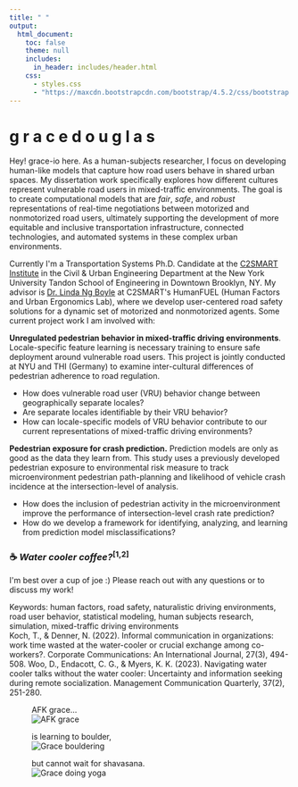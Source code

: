 ```yaml
---
title: " "
output:
  html_document:
    toc: false
    theme: null
    includes:
      in_header: includes/header.html
    css:
      - styles.css
      - "https://maxcdn.bootstrapcdn.com/bootstrap/4.5.2/css/bootstrap.min.css"
---
```


```{=html}
<div class="main-wrapper">
  <div class="content-wrapper">
    <!-- Typing Animation Section -->
    <div class="typing-container">
      <h1 class="typing-text">
        <span class="greeting">g r a c e</span>
        <span class="name">d o u g l a s</span>
      </h1>
    </div>

    <!-- Main Two Column Layout -->
    <div class="two-column-layout">
      <!-- Left Column: Content -->
      <div class="content-column">
        <div class="intro-box">
          Hey! grace-io here. As a human-subjects researcher, I focus on developing human-like models that capture how road users behave in shared urban spaces. My dissertation work specifically explores how different cultures represent vulnerable road users in mixed-traffic environments. The goal is to create computational models that are <em>fair</em>, <em>safe</em>, and <em>robust</em> representations of real-time negotiations between motorized and nonmotorized road users, ultimately supporting the development of more equitable and inclusive transportation infrastructure, connected technologies, and automated systems in these complex urban environments.
        </div>

        <p>Currently I'm a Transportation Systems Ph.D. Candidate at the <a href="https://c2smarter.engineering.nyu.edu/">C2SMART Institute</a> in the Civil & Urban Engineering Department at the New York University Tandon School of Engineering in Downtown Brooklyn, NY. My advisor is <a href="https://engineering.nyu.edu/faculty/linda-ng-boyle">Dr. Linda Ng Boyle</a> at C2SMART's HumanFUEL (Human Factors and Urban Ergonomics Lab), where we develop user-centered road safety solutions for a dynamic set of motorized and nonmotorized agents. Some current project work I am involved with:</p>

        <p><strong>Unregulated pedestrian behavior in mixed-traffic driving environments</strong>. Locale-specific feature learning is necessary training to ensure safe deployment around vulnerable road users. This project is jointly conducted at NYU and THI (Germany) to examine inter-cultural differences of pedestrian adherence to road regulation.</p>

        <ul>
          <li>How does vulnerable road user (VRU) behavior change between geographically separate locales?</li>
          <li>Are separate locales identifiable by their VRU behavior?</li>
          <li>How can locale-specific models of VRU behavior contribute to our current representations of mixed-traffic driving environments?</li>
        </ul>

        <p><strong>Pedestrian exposure for crash prediction.</strong> Prediction models are only as good as the data they learn from. This study uses a previously developed pedestrian exposure to environmental risk measure to track microenvironment pedestrian path-planning and likelihood of vehicle crash incidence at the intersection-level of analysis.</p>

        <ul>
          <li>How does the inclusion of pedestrian activity in the microenvironment improve the performance of intersection-level crash rate prediction?</li>
          <li>How do we develop a framework for identifying, analyzing, and learning from prediction model misclassifications?</li>
        </ul>

        <h3>☕️ <em>Water cooler coffee?</em><sup>[1,2]</sup></h3>
        <p>I'm best over a cup of joe :) Please reach out with any questions or to discuss my work!</p>

        <div class="keywords">
          Keywords: human factors, road safety, naturalistic driving environments, road user behavior, statistical modeling, human subjects research, simulation, mixed-traffic driving environments
        </div>

        <div class="footnotes">
          Koch, T., & Denner, N. (2022). Informal communication in organizations: work time wasted at the water-cooler or crucial exchange among co-workers?. Corporate Communications: An International Journal, 27(3), 494-508.
          
          Woo, D., Endacott, C. G., & Myers, K. K. (2023). Navigating water cooler talks without the water cooler: Uncertainty and information seeking during remote socialization. Management Communication Quarterly, 37(2), 251-280.
        </div>
      </div>

      <!-- Right Column: Images -->
      <div class="image-column">
        <div class="sticky-images">
          <figure class="image-item">
            <figcaption class="image-caption">AFK grace...</figcaption>
            <img src="images/selfie-window.jpeg" alt="AFK grace">
          </figure>
          <figure class="image-item">
            <figcaption class="image-caption">is learning to boulder,</figcaption>
            <img src="images/boulder.jpeg" alt="Grace bouldering">
          </figure>
          <figure class="image-item">
            <figcaption class="image-caption">but cannot wait for shavasana.</figcaption>
            <img src="images/yogav2.jpeg" alt="Grace doing yoga">
          </figure>
        </div>
      </div>
    </div>
  </div>
</div>
```

